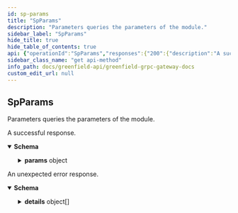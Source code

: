 ```yaml
---
id: sp-params
title: "SpParams"
description: "Parameters queries the parameters of the module."
sidebar_label: "SpParams"
hide_title: true
hide_table_of_contents: true
api: {"operationId":"SpParams","responses":{"200":{"description":"A successful response.","content":{"*/*":{"schema":{"type":"object","properties":{"params":{"description":"params holds all the parameters of this module.","type":"object","properties":{"deposit_denom":{"type":"string","description":"deposit_denom defines the staking coin denomination."},"min_deposit":{"type":"string","description":"min_deposit defines the minimum deposit amount for storage providers."},"secondary_sp_store_price_ratio":{"type":"string","title":"the ratio of the store price of the secondary sp to the primary sp, the default value is 80%"},"num_of_historical_blocks_for_maintenance_records":{"type":"string","format":"int64","title":"previous blocks that be traced back to for maintenance_records"},"maintenance_duration_quota":{"type":"string","format":"int64","title":"the max duration that a SP can be in_maintenance within num_of_historical_blocks_for_maintenance_records"},"num_of_lockup_blocks_for_maintenance":{"type":"string","format":"int64","title":"the number of blocks to be wait for sp to be in maintenance mode again if already requested"},"update_global_price_interval":{"type":"string","format":"uint64","title":"the time interval to update global storage price, if it is not set then the price will be updated at the first block of each natural month"},"update_price_disallowed_days":{"type":"integer","format":"int64","title":"the days counting backwards from end of a month in which a sp cannot update its price"}}}},"description":"QueryParamsResponse is response type for the Query/Params RPC method."}}}},"default":{"description":"An unexpected error response.","content":{"*/*":{"schema":{"type":"object","properties":{"error":{"type":"string"},"code":{"type":"integer","format":"int32"},"message":{"type":"string"},"details":{"type":"array","items":{"type":"object","properties":{"type_url":{"type":"string"},"value":{"type":"string","format":"byte"}}}}}}}}}},"tags":["sp"],"description":"Parameters queries the parameters of the module.","method":"get","path":"/greenfield/sp/params","info":{"title":"Greenfield - gRPC Gateway docs","description":"A REST interface for state queries","version":"1.0.0"},"postman":{"name":"SpParams","description":{"content":"Parameters queries the parameters of the module.","type":"text/plain"},"url":{"path":["greenfield","sp","params"],"host":["{{baseUrl}}"],"query":[],"variable":[]},"header":[{"key":"Accept","value":"*/*"}],"method":"GET"}}
sidebar_class_name: "get api-method"
info_path: docs/greenfield-api/greenfield-grpc-gateway-docs
custom_edit_url: null
---
```



## SpParams



Parameters queries the parameters of the module.

<div><ApiTabs><TabItem label={"200"} value={"200"}><div>

A successful response.

</div><div><MimeTabs schemaType={"response"}><TabItem label={"*/*"} value={"*/*"}><SchemaTabs><TabItem label={"Schema"} value={"Schema"}><details style={{}} data-collapsed={false} open={true}><summary style={{"textAlign":"left"}}><strong>Schema</strong></summary><div style={{"textAlign":"left","marginLeft":"1rem"}}></div><ul style={{"marginLeft":"1rem"}}><SchemaItem collapsible={true} className={"schemaItem"}><details style={{}}><summary style={{}}><strong>params</strong><span style={{"opacity":"0.6"}}> object</span></summary><div style={{"marginLeft":"1rem"}}><div style={{"marginTop":".5rem","marginBottom":".5rem"}}>

params holds all the parameters of this module.

</div><SchemaItem collapsible={false} name={"deposit_denom"} required={false} schemaName={"string"} qualifierMessage={undefined} schema={{"type":"string","description":"deposit_denom defines the staking coin denomination."}}></SchemaItem><SchemaItem collapsible={false} name={"min_deposit"} required={false} schemaName={"string"} qualifierMessage={undefined} schema={{"type":"string","description":"min_deposit defines the minimum deposit amount for storage providers."}}></SchemaItem><SchemaItem collapsible={false} name={"secondary_sp_store_price_ratio"} required={false} schemaName={"the ratio of the store price of the secondary sp to the primary sp, the default value is 80%"} qualifierMessage={undefined} schema={{"type":"string","title":"the ratio of the store price of the secondary sp to the primary sp, the default value is 80%"}}></SchemaItem><SchemaItem collapsible={false} name={"num_of_historical_blocks_for_maintenance_records"} required={false} schemaName={"int64"} qualifierMessage={undefined} schema={{"type":"string","format":"int64","title":"previous blocks that be traced back to for maintenance_records"}}></SchemaItem><SchemaItem collapsible={false} name={"maintenance_duration_quota"} required={false} schemaName={"int64"} qualifierMessage={undefined} schema={{"type":"string","format":"int64","title":"the max duration that a SP can be in_maintenance within num_of_historical_blocks_for_maintenance_records"}}></SchemaItem><SchemaItem collapsible={false} name={"num_of_lockup_blocks_for_maintenance"} required={false} schemaName={"int64"} qualifierMessage={undefined} schema={{"type":"string","format":"int64","title":"the number of blocks to be wait for sp to be in maintenance mode again if already requested"}}></SchemaItem><SchemaItem collapsible={false} name={"update_global_price_interval"} required={false} schemaName={"uint64"} qualifierMessage={undefined} schema={{"type":"string","format":"uint64","title":"the time interval to update global storage price, if it is not set then the price will be updated at the first block of each natural month"}}></SchemaItem><SchemaItem collapsible={false} name={"update_price_disallowed_days"} required={false} schemaName={"int64"} qualifierMessage={undefined} schema={{"type":"integer","format":"int64","title":"the days counting backwards from end of a month in which a sp cannot update its price"}}></SchemaItem></div></details></SchemaItem></ul></details></TabItem><TabItem label={"Example (from schema)"} value={"Example (from schema)"}><ResponseSamples responseExample={"{\n  \"params\": {\n    \"deposit_denom\": \"string\",\n    \"min_deposit\": \"string\",\n    \"secondary_sp_store_price_ratio\": \"string\",\n    \"num_of_historical_blocks_for_maintenance_records\": \"string\",\n    \"maintenance_duration_quota\": \"string\",\n    \"num_of_lockup_blocks_for_maintenance\": \"string\",\n    \"update_global_price_interval\": \"string\",\n    \"update_price_disallowed_days\": 0\n  }\n}"} language={"json"}></ResponseSamples></TabItem></SchemaTabs></TabItem></MimeTabs></div></TabItem><TabItem label={"default"} value={"default"}><div>

An unexpected error response.

</div><div><MimeTabs schemaType={"response"}><TabItem label={"*/*"} value={"*/*"}><SchemaTabs><TabItem label={"Schema"} value={"Schema"}><details style={{}} data-collapsed={false} open={true}><summary style={{"textAlign":"left"}}><strong>Schema</strong></summary><div style={{"textAlign":"left","marginLeft":"1rem"}}></div><ul style={{"marginLeft":"1rem"}}><SchemaItem collapsible={false} name={"error"} required={false} schemaName={"string"} qualifierMessage={undefined} schema={{"type":"string"}}></SchemaItem><SchemaItem collapsible={false} name={"code"} required={false} schemaName={"int32"} qualifierMessage={undefined} schema={{"type":"integer","format":"int32"}}></SchemaItem><SchemaItem collapsible={false} name={"message"} required={false} schemaName={"string"} qualifierMessage={undefined} schema={{"type":"string"}}></SchemaItem><SchemaItem collapsible={true} className={"schemaItem"}><details style={{}}><summary style={{}}><strong>details</strong><span style={{"opacity":"0.6"}}> object[]</span></summary><div style={{"marginLeft":"1rem"}}><li><div style={{"fontSize":"var(--ifm-code-font-size)","opacity":"0.6","marginLeft":"-.5rem","paddingBottom":".5rem"}}>Array [</div></li><SchemaItem collapsible={false} name={"type_url"} required={false} schemaName={"string"} qualifierMessage={undefined} schema={{"type":"string"}}></SchemaItem><SchemaItem collapsible={false} name={"value"} required={false} schemaName={"byte"} qualifierMessage={undefined} schema={{"type":"string","format":"byte"}}></SchemaItem><li><div style={{"fontSize":"var(--ifm-code-font-size)","opacity":"0.6","marginLeft":"-.5rem"}}>]</div></li></div></details></SchemaItem></ul></details></TabItem><TabItem label={"Example (from schema)"} value={"Example (from schema)"}><ResponseSamples responseExample={"{\n  \"error\": \"string\",\n  \"code\": 0,\n  \"message\": \"string\",\n  \"details\": [\n    {\n      \"type_url\": \"string\",\n      \"value\": \"string\"\n    }\n  ]\n}"} language={"json"}></ResponseSamples></TabItem></SchemaTabs></TabItem></MimeTabs></div></TabItem></ApiTabs></div>
      